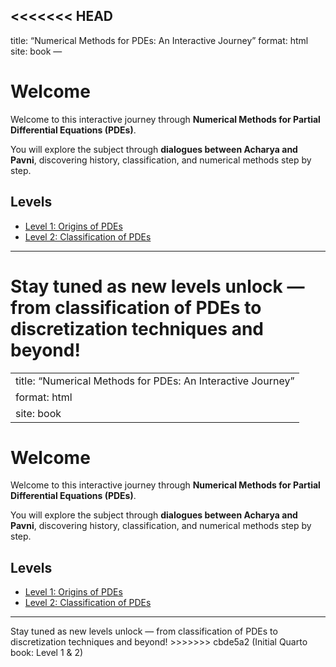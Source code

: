 <<<<<<< HEAD
---
title: "Numerical Methods for PDEs: An Interactive Journey"
format: html
site: book
---

# Welcome

Welcome to this interactive journey through **Numerical Methods for Partial Differential Equations (PDEs)**.  

You will explore the subject through **dialogues between Acharya and Pavni**, discovering history, classification, and numerical methods step by step.

## Levels

- [Level 1: Origins of PDEs](chapters/level1_history_pdes.qmd)
- [Level 2: Classification of PDEs](chapters/Level2_classification_pdes.qmd)

---

Stay tuned as new levels unlock — from classification of PDEs to discretization techniques and beyond!
=======
---
title: "Numerical Methods for PDEs: An Interactive Journey"
format: html
site: book
---

# Welcome

Welcome to this interactive journey through **Numerical Methods for Partial Differential Equations (PDEs)**.  

You will explore the subject through **dialogues between Acharya and Pavni**, discovering history, classification, and numerical methods step by step.

## Levels

- [Level 1: Origins of PDEs](chapters/level1_history_pdes.qmd)
- [Level 2: Classification of PDEs](chapters/Level2_classification_pdes.qmd)

---

Stay tuned as new levels unlock — from classification of PDEs to discretization techniques and beyond!
>>>>>>> cbde5a2 (Initial Quarto book: Level 1 & 2)
